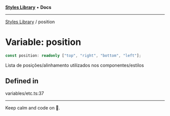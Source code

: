 
<Meta title="Libs/Styles/variables/position" />



[**Styles Library**](/?path=/docs/libs-styles-overview--page) • **Docs**

***

[Styles Library](/?path=/docs/libs-styles-overview--page) / position

# Variable: position

```ts
const position: readonly ["top", "right", "bottom", "left"];
```

Lista de posições/alinhamento utilizados nos componentes/estilos

## Defined in

variables/etc.ts:37


***

Keep calm and code on 🤘.